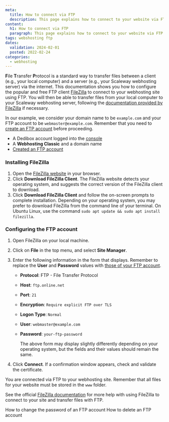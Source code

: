 ```yaml
---
meta:
  title: How to connect via FTP
  description: This page explains how to connect to your website via FTP
content:
  h1: How to connect via FTP
  paragraph: This page explains how to connect to your website via FTP using FileZilla
tags: webshosting ftp 
dates:
  validation: 2024-02-01
  posted: 2022-02-24
categories:
  - webhosting
---
```


<Macro id="webhosting-online" />

**F**ile **T**ransfer **P**rotocol is a standard way to transfer files between a client (e.g., your local computer) and a server (e.g., your Scaleway webhosting server) via the internet. This documentation shows you how to configure the popular and free FTP client [FileZilla](https://filezilla-project.org/) to connect to your webhosting site using FTP. You will then be able to transfer files from your local computer to your Scaleway webhosting server, following the [documentation provided by FileZilla](https://wiki.filezilla-project.org/FileZilla_Client_Tutorial_(en)) if necessary.

In our example, we consider your domain name to be `example.com` and your FTP account to be `webmaster@example.com`. Remember that you need to [create an FTP account](/dedibox-console/classic-hosting/how-to/create-ftp-account/) before proceeding.

<Macro id="requirements" />

- A Dedibox account logged into the [console](https://console.online.net)
- A **Webhosting Classic** and a domain name
- [Created an FTP account](/dedibox-console/classic-hosting/how-to/create-ftp-account/)

### Installing FileZilla

1. Open the [FileZilla website](https://filezilla-project.org/) in your browser.
2. Click **Download FileZilla Client**.
    The FileZilla website detects your operating system, and suggests the correct version of the FileZilla client to download.
3. Click **Download FileZilla Client** and follow the on-screen prompts to complete installation.
    <Message type="tip">
      Depending on your operating system, you may prefer to download FileZilla from the command line of your terminal. On Ubuntu Linux, use the command `sudo apt update && sudo apt install filezilla`.
    </Message>

### Configuring the FTP account

1. Open FileZilla on your local machine.
2. Click on **File** in the top menu, and select **Site Manager**.
3. Enter the following information in the form that displays. Remember to replace the **User** and **Password** values with [those of your FTP account](/dedibox-console/classic-hosting/how-to/create-ftp-account/).
    <Lightbox src="scaleway-filezilla-newsite.webp" alt="" />

    - **Protocol**: FTP - File Transfer Protocol
    - **Host**: `ftp.online.net`
    - **Port**: `21`
    - **Encryption**: `Require explicit FTP over TLS`
    - **Logon Type**: `Normal`
    - **User**: `webmaster@example.com`
    - **Password**: `your-ftp-password`

      <Message type="note">
      The above form may display slightly differently depending on your operating system, but the fields and their values should remain the same.
      </Message>
4. Click **Connect**. If a confirmation window appears, check and validate the certificate.
    <Lightbox src="scaleway_ftp_sslcertificate_2022.webp" alt="" />

  You are connected via FTP to your webhosting site. Remember that all files for your website must be stored in the `www` folder.

  See the official [FileZilla documentation](https://wiki.filezilla-project.org/Documentation) for more help with using FileZilla to connect to your site and transfer files with FTP.


<Navigation title="See also">
  <PreviousButton to="/dedibox-console/classic-hosting/how-to/change-ftp-account-password/">How to change the password of an FTP account</PreviousButton>
  <NextButton to="/dedibox-console/classic-hosting/how-to/delete-ftp-account/">How to delete an FTP account</NextButton>
</Navigation>